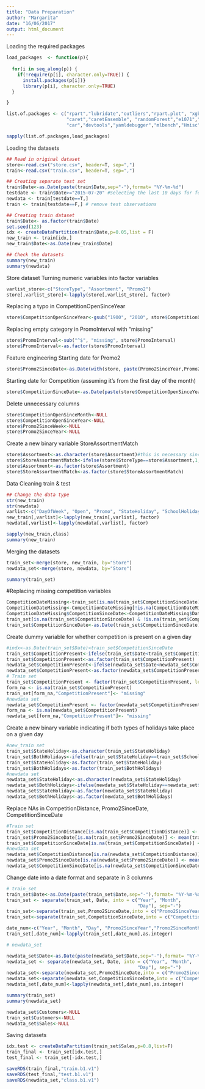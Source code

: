 ```yaml
---
title: "Data Preparation"
author: "Margarita"
date: "16/06/2017"
output: html_document
---
```

Loading the required packages
```r
load_packages  <- function(p){
  
  for(i in seq_along(p)) {
    if(!require(p[i], character.only=TRUE)) {
      install.packages(p[i])}
      library(p[i], character.only=TRUE)
  }

}

list.of.packages <- c("rpart","lubridate","outliers","rpart.plot", "xgboost",
                      "caret","caretEnsemble", "randomForest","e1071","pROC", "tidyr", "klaR", 
                      "car","devtools","yamldebugger","mlbench","Hmisc", "ggvis","relaimpo")

sapply(list.of.packages,load_packages)
```

Loading the datasets
```r

## Read in original dataset
store<-read.csv("store.csv", header=T, sep=",")
train<-read.csv("train.csv", header=T, sep=",")

## Creating separate test set 
train$Date<-as.Date(paste(train$Date,sep="-"),format= "%Y-%m-%d")
testdate <- train$Date>="2015-07-20" #Selecting the last 10 days for forecasting
newdata <- train[testdate==T,]
train <- train[testdate==F,] # remove test observations

## Creating train dataset
train$Date<- as.factor(train$Date)
set.seed(123)
idx <- createDataPartition(train$Date,p=0.05,list = F)
new_train <- train[idx,]
new_train$Date<-as.Date(new_train$Date)

## Check the datasets
summary(new_train)
summary(newdata)
```

Store dataset
Turning numeric variables into factor variables
```r
varlist_store<-c("StoreType", "Assortment", "Promo2")
store[,varlist_store]<-lapply(store[,varlist_store], factor)
```
Replacing a typo in CompetitionOpenSinceYear
```r
store$CompetitionOpenSinceYear<-gsub("1900", "2010", store$CompetitionOpenSinceYear)
```
Replacing empty category in PromoInterval with "missing"
```r
store$PromoInterval<-sub("^$", "missing", store$PromoInterval)
store$PromoInterval<-as.factor(store$PromoInterval)
```
Feature engineering
Starting date for Promo2
```r
store$Promo2SinceDate<-as.Date(with(store, paste(Promo2SinceYear,Promo2SinceWeek,1, sep="-")),"%Y-%U-%u")
```
Starting date for Competition (assuming it's from the first day of the month)
```r
store$CompetitionSinceDate<-as.Date(paste(store$CompetitionOpenSinceYear,store$CompetitionOpenSinceMonth,1, sep="-"),format="%Y-%m-%d")
```
Delete unnecessary columns
```r
store$CompetitionOpenSinceMonth<-NULL
store$CompetitionOpenSinceYear<-NULL
store$Promo2SinceWeek<-NULL
store$Promo2SinceYear<-NULL
```
Create a new binary variable StoreAssortmentMatch
```r
store$Assortment<-as.character(store$Assortment)#this is necessary since StoreType and Assortment have different levels
store$StoreAssortmentMatch<-ifelse(store$StoreType==store$Assortment,1,0)
store$Assortment<-as.factor(store$Assortment)
store$StoreAssortmentMatch<-as.factor(store$StoreAssortmentMatch)
```

Data Cleaning train & test
```r

## Change the data type 
str(new_train)
str(newdata)
varlist<-c("DayOfWeek", "Open", "Promo", "StateHoliday", "SchoolHoliday") # "Store" , keep store as integer for now 
new_train[,varlist]<-lapply(new_train[,varlist], factor)
newdata[,varlist]<-lapply(newdata[,varlist], factor)
```

```r
sapply(new_train,class)
summary(new_train)
```

Merging the datasets 
```r
train_set<-merge(store, new_train, by="Store")
newdata_set<-merge(store, newdata, by="Store")

summary(train_set)
```
#Replacing missing competition variables
```r
CompetitionDateMissing<-train_set[is.na(train_set$CompetitionSinceDate),]
CompetitionDateMissing<-CompetitionDateMissing[!is.na(CompetitionDateMissing$CompetitionDistance),]
CompetitionDateMissing$CompetitionSinceDate<-CompetitionDateMissing$Date
train_set[is.na(train_set$CompetitionSinceDate) & !is.na(train_set$CompetitionDistance),"CompetitionSinceDate"]<-CompetitionDateMissing$CompetitionSinceDate
train_set$CompetitionSinceDate<-as.Date(train_set$CompetitionSinceDate)

```

Create dummy variable for whether competition is present on a given day
```r
#indx<-as.Date(train_set$Date)<train_set$CompetitionSinceDate
train_set$CompetitionPresent<-ifelse(train_set$Date<train_set$CompetitionSinceDate,0,1)
train_set$CompetitionPresent<-as.factor(train_set$CompetitionPresent)
newdata_set$CompetitionPresent<-ifelse(newdata_set$Date<newdata_set$CompetitionSinceDate,0,1)
newdata_set$CompetitionPresent<-as.factor(newdata_set$CompetitionPresent)
# Train set
train_set$CompetitionPresent <- factor(train_set$CompetitionPresent, levels=c(levels(train_set$CompetitionPresent), "missing"))
form_na <- is.na(train_set$CompetitionPresent)
train_set[form_na,"CompetitionPresent"]<- "missing"
#newdata set
newdata_set$CompetitionPresent <- factor(newdata_set$CompetitionPresent, levels=c(levels(newdata_set$CompetitionPresent), "missing"))
form_na <- is.na(newdata_set$CompetitionPresent)
newdata_set[form_na,"CompetitionPresent"]<- "missing"
```

Create a new binary variable indicating if both types of holidays take place on a given day
```r
#new_train set
train_set$StateHoliday<-as.character(train_set$StateHoliday)
train_set$BothHolidays<-ifelse(train_set$StateHoliday==train_set$SchoolHoliday,1,0)
train_set$StateHoliday<-as.factor(train_set$StateHoliday)
train_set$BothHolidays<-as.factor(train_set$BothHolidays)
#newdata set
newdata_set$StateHoliday<-as.character(newdata_set$StateHoliday)
newdata_set$BothHolidays<-ifelse(newdata_set$StateHoliday==newdata_set$SchoolHoliday,1,0)
newdata_set$StateHoliday<-as.factor(newdata_set$StateHoliday)
newdata_set$BothHolidays<-as.factor(newdata_set$BothHolidays)
```

Replace NAs in CompetitionDistance, Promo2SinceDate, CompetitionSinceDate
```r
#Train set
train_set$CompetitionDistance[is.na(train_set$CompetitionDistance)] <- mean(train_set$CompetitionDistance, na.rm = TRUE)
train_set$Promo2SinceDate[is.na(train_set$Promo2SinceDate)] <- mean(train_set$Promo2SinceDate, na.rm = TRUE)
train_set$CompetitionSinceDate[is.na(train_set$CompetitionSinceDate)] <- mean(train_set$CompetitionSinceDate, na.rm = TRUE)
#newdata set
newdata_set$CompetitionDistance[is.na(newdata_set$CompetitionDistance)] <- mean(newdata_set$CompetitionDistance, na.rm = TRUE)
newdata_set$Promo2SinceDate[is.na(newdata_set$Promo2SinceDate)] <- mean(newdata_set$Promo2SinceDate, na.rm = TRUE)
newdata_set$CompetitionSinceDate[is.na(newdata_set$CompetitionSinceDate)] <- mean(newdata_set$CompetitionSinceDate, na.rm = TRUE)     
```

Change date into a date format and separate in 3 columns
```r
# train_set
train_set$Date<-as.Date(paste(train_set$Date,sep="-"),format= "%Y-%m-%d")
train_set <- separate(train_set, Date, into = c("Year", "Month", 
                                                "Day"), sep="-")
train_set<-separate(train_set,Promo2SinceDate,into = c("Promo2SinceYear","Promo2SinceMonth", "Promo2SinceDay"), sep="-")
train_set<-separate(train_set,CompetitionSinceDate,into = c("CompetitionSinceYear","CompetitionSinceMonth", "CompetitionSinceDay"), sep="-")

date_num<-c("Year", "Month", "Day", "Promo2SinceYear","Promo2SinceMonth","Promo2SinceDay","CompetitionSinceYear", "CompetitionSinceMonth", "CompetitionSinceDay")
train_set[,date_num]<-lapply(train_set[,date_num],as.integer)

# newdata_set

newdata_set$Date<-as.Date(paste(newdata_set$Date,sep="-"),format= "%Y-%m-%d")
newdata_set <- separate(newdata_set, Date, into = c("Year", "Month", 
                                                "Day"), sep="-")
newdata_set<-separate(newdata_set,Promo2SinceDate,into = c("Promo2SinceYear","Promo2SinceMonth", "Promo2SinceDay"), sep="-")
newdata_set<-separate(newdata_set,CompetitionSinceDate,into = c("CompetitionSinceYear","CompetitionSinceMonth", "CompetitionSinceDay"), sep="-")
newdata_set[,date_num]<-lapply(newdata_set[,date_num],as.integer)

```


```r
summary(train_set)
summary(newdata_set)
```
```r
newdata_set$Customers<-NULL
train_set$Customers<-NULL
newdata_set$Sales<-NULL
```

Saving datasets

```r
idx.test <- createDataPartition(train_set$Sales,p=0.8,list=F)
train_final <- train_set[idx.test,]
test_final <- train_set[-idx.test,]

```
```r
saveRDS(train_final,"train.b1.v1")
saveRDS(test_final,"test.b1.v1")
saveRDS(newdata_set,"class.b1.v1")
```


